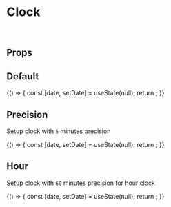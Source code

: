 



<Meta title="Components/Clock" component={Clock} />

# Clock

<br />

## Props

<ArgsTable of="." />

## Default

<Canvas>
  <Story name="Default">
    {() => {
      const [date, setDate] = useState(null);
      return <Clock locale={enUS} date={date} className="story-clock" onChange={setDate} />;
    }}
  </Story>
</Canvas>

## Precision

Setup clock with `5` minutes precision

<Canvas>
  <Story name="Precision">
    {() => {
      const [date, setDate] = useState(null);
      return <Clock locale={enUS} date={date} className="story-clock" precision={5} onChange={setDate} />;
    }}
  </Story>
</Canvas>

## Hour

Setup clock with `60` minutes precision for hour clock

<Canvas>
  <Story name="Hour">
    {() => {
      const [date, setDate] = useState(null);
      return <Clock locale={enUS} date={date} className="story-clock" precision={60} onChange={setDate} />;
    }}
  </Story>
</Canvas>
